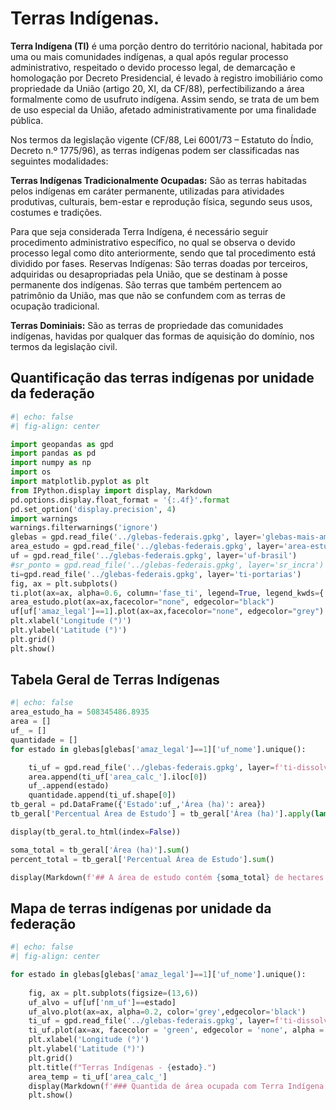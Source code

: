# Terras Indígenas.

:::{.text-justify}

**Terra Indígena (TI)** é uma porção dentro do território nacional, habitada por uma ou mais comunidades indígenas, a qual após regular processo administrativo, respeitado o devido processo legal, de demarcação e homologação por Decreto Presidencial, é levado à registro imobiliário como propriedade da União (artigo 20, XI, da CF/88), perfectibilizando a área formalmente como de usufruto indígena. Assim sendo, se trata de um bem de uso especial da União, afetado administrativamente por uma finalidade pública.

Nos termos da legislação vigente (CF/88, Lei 6001/73 – Estatuto do Índio, Decreto n.º 1775/96), as terras indígenas podem ser classificadas nas seguintes modalidades:

**Terras Indígenas Tradicionalmente Ocupadas:** São as terras habitadas pelos indígenas em caráter permanente, utilizadas para atividades produtivas, culturais, bem-estar e reprodução física, segundo seus usos, costumes e tradições.

Para que seja considerada Terra Indígena, é necessário seguir procedimento administrativo específico, no qual se observa o devido processo legal como dito anteriormente, sendo que tal procedimento está dividido por fases.
Reservas Indígenas: São terras doadas por terceiros, adquiridas ou desapropriadas pela União, que se destinam à posse permanente dos indígenas. São terras que também pertencem ao patrimônio da União, mas que não se confundem com as terras de ocupação tradicional.

**Terras Dominiais:** São as terras de propriedade das comunidades indígenas, havidas por qualquer das formas de aquisição do domínio, nos termos da legislação civil.

:::



## Quantificação das terras indígenas por unidade da federação



```{python}
#| echo: false
#| fig-align: center

import geopandas as gpd
import pandas as pd
import numpy as np
import os
import matplotlib.pyplot as plt
from IPython.display import display, Markdown
pd.options.display.float_format = '{:.4f}'.format
pd.set_option('display.precision', 4)
import warnings
warnings.filterwarnings('ignore')
glebas = gpd.read_file('../glebas-federais.gpkg', layer='glebas-mais-amazonia')
area_estudo = gpd.read_file('../glebas-federais.gpkg', layer='area-estudo')
uf = gpd.read_file('../glebas-federais.gpkg', layer='uf-brasil')
#sr_ponto = gpd.read_file('../glebas-federais.gpkg', layer='sr_incra')
ti=gpd.read_file('../glebas-federais.gpkg', layer='ti-portarias')
fig, ax = plt.subplots()
ti.plot(ax=ax, alpha=0.6, column='fase_ti', legend=True, legend_kwds={'loc': 'center left','bbox_to_anchor':(1,0.5)})
area_estudo.plot(ax=ax,facecolor="none", edgecolor="black")
uf[uf['amaz_legal']==1].plot(ax=ax,facecolor="none", edgecolor="grey")
plt.xlabel('Longitude (°)')
plt.ylabel('Latitude (°)')
plt.grid()
plt.show()
```

## Tabela Geral de Terras Indígenas

```{python}
#| echo: false
area_estudo_ha = 508345486.8935
area = []
uf_ = []
quantidade = []
for estado in glebas[glebas['amaz_legal']==1]['uf_nome'].unique():

    ti_uf = gpd.read_file('../glebas-federais.gpkg', layer=f'ti-dissolv-{estado}')
    area.append(ti_uf['area_calc_'].iloc[0])
    uf_.append(estado)
    quantidade.append(ti_uf.shape[0])
tb_geral = pd.DataFrame({'Estado':uf_,'Área (ha)': area})
tb_geral['Percentual Área de Estudo'] = tb_geral['Área (ha)'].apply(lambda x: round(x/area_estudo_ha*100, 2))

display(tb_geral.to_html(index=False))

soma_total = tb_geral['Área (ha)'].sum()
percent_total = tb_geral['Percentual Área de Estudo'].sum()

display(Markdown(f'## A área de estudo contém {soma_total} de hectares de Terras Indígenas correspondendo a {round(percent_total,2)}%'))
```


## Mapa de terras indígenas por unidade da federação

```{python}
#| echo: false
#| fig-align: center

for estado in glebas[glebas['amaz_legal']==1]['uf_nome'].unique():
    
    fig, ax = plt.subplots(figsize=(13,6))
    uf_alvo = uf[uf['nm_uf']==estado]
    uf_alvo.plot(ax=ax, alpha=0.2, color='grey',edgecolor='black')
    ti_uf = gpd.read_file('../glebas-federais.gpkg', layer=f'ti-dissolv-{estado}')
    ti_uf.plot(ax=ax, facecolor = 'green', edgecolor = 'none', alpha = 1, linewidth = 0.7)
    plt.xlabel('Longitude (°)')
    plt.ylabel('Latitude (°)')
    plt.grid()
    plt.title(f"Terras Indígenas - {estado}.")
    area_temp = ti_uf['area_calc_']
    display(Markdown(f'### Quantida de área ocupada com Terra Indígena - {estado}: *{round(area_temp.iloc[0], 2)}ha*'))
    plt.show()

```
